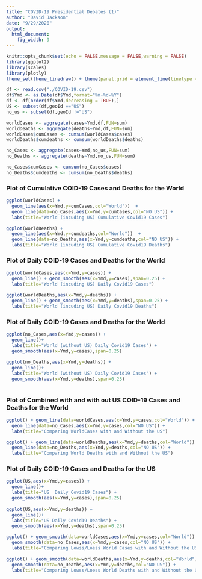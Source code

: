 ```yaml
---
title: "COVID-19 Presidential Debates (1)"
author: "David Jackson"
date: "9/29/2020"
output: 
  html_document: 
    fig_width: 9
---
```


```r
knitr::opts_chunk$set(echo = FALSE,message = FALSE,warning = FALSE)
library(ggplot2)
library(scales)
library(plotly)
theme_set(theme_linedraw() + theme(panel.grid = element_line(linetype = 'dashed')))

```

```r
df <- read.csv("./COVID-19.csv")
df$Ymd <- as.Date(df$Ymd,format="%m-%d-%Y")
df <- df[order(df$Ymd,decreasing = TRUE),]
US <- subset(df,geoId =="US")
no_us <- subset(df,geoId !="US")
```
```r
worldCases <- aggregate(cases~Ymd,df,FUN=sum)
worldDeaths <- aggregate(deaths~Ymd,df,FUN=sum)
worldCases$cumCases <- cumsum(worldCases$cases)
worldDeaths$cumdeaths <- cumsum(worldDeaths$deaths)
```
```r
no_Cases <- aggregate(cases~Ymd,no_us,FUN=sum)
no_Deaths <- aggregate(deaths~Ymd,no_us,FUN=sum)

no_Cases$cumCases <- cumsum(no_Cases$cases)
no_Deaths$cumdeaths <- cumsum(no_Deaths$deaths)

```

### Plot of Cumulative COID-19 Cases and Deaths for the World

```r
ggplot(worldCases) +
  geom_line(aes(x=Ymd,y=cumCases,col="World"))  +
  geom_line(data=no_Cases,aes(x=Ymd,y=cumCases,col="NO US")) +
  labs(title="World (incuding US) Cumulative Covid19 Cases")

ggplot(worldDeaths) +
  geom_line(aes(x=Ymd,y=cumdeaths,col="World"))  +
  geom_line(data=no_Deaths,aes(x=Ymd,y=cumdeaths,col="NO US")) +
  labs(title="World (incuding US) Cumulative Covid19 Deaths")
```

### Plot of Daily COID-19 Cases and Deaths for the World

```r
ggplot(worldCases,aes(x=Ymd,y=cases)) +
  geom_line() + geom_smooth(aes(x=Ymd,y=cases),span=0.25) +
  labs(title="World (incuding US) Daily Covid19 Cases")

ggplot(worldDeaths,aes(x=Ymd,y=deaths)) +
  geom_line() + geom_smooth(aes(x=Ymd,y=deaths),span=0.25) +
  labs(title="World (incuding US) Daily Covid19 Deaths")
```

### Plot of Daily COID-19 Cases and Deaths for the World

```r
ggplot(no_Cases,aes(x=Ymd,y=cases)) +
  geom_line()+
  labs(title="World (without US) Daily Covid19 Cases") +
  geom_smooth(aes(x=Ymd,y=cases),span=0.25) 
  
ggplot(no_Deaths,aes(x=Ymd,y=deaths)) +
  geom_line()+
  labs(title="World (without US) Daily Covid19 Cases") +
  geom_smooth(aes(x=Ymd,y=deaths),span=0.25) 
 

```

### Plot of Combined with and with out US COID-19 Cases and Deaths for the World

```r
ggplot() + geom_line(data=worldCases,aes(x=Ymd,y=cases,col="World")) +
  geom_line(data=no_Cases,aes(x=Ymd,y=cases,col="NO US")) + 
  labs(title="Comparing WorldCases with and Without the US")

ggplot() + geom_line(data=worldDeaths,aes(x=Ymd,y=deaths,col="World")) +
  geom_line(data=no_Deaths,aes(x=Ymd,y=deaths,col="NO US")) + 
  labs(title="Comparing World Deaths with and Without the US")
```





### Plot of Daily COID-19 Cases and Deaths for the US

```r
ggplot(US,aes(x=Ymd,y=cases)) +
  geom_line()+
  labs(title="US  Daily Covid19 Cases") +
  geom_smooth(aes(x=Ymd,y=cases),span=0.25) 
  
ggplot(US,aes(x=Ymd,y=deaths)) +
  geom_line()+
  labs(title="US Daily Covid19 Deaths") +
  geom_smooth(aes(x=Ymd,y=deaths),span=0.25) 
```
```r
ggplot() + geom_smooth(data=worldCases,aes(x=Ymd,y=cases,col="World")) +
  geom_smooth(data=no_Cases,aes(x=Ymd,y=cases,col="NO US")) + 
  labs(title="Comparing Lowss/Loess World Cases with and Without the US")

ggplot() + geom_smooth(data=worldDeaths,aes(x=Ymd,y=deaths,col="World")) +
  geom_smooth(data=no_Deaths,aes(x=Ymd,y=deaths,col="NO US")) + 
  labs(title="Comparing Lowss/Loess World Deaths with and Without the US")
```

 